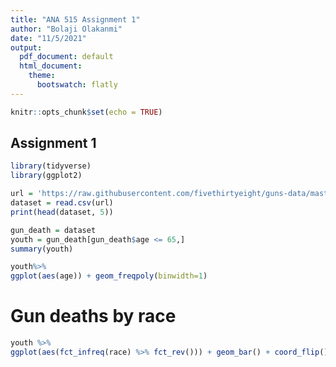 ---
title: "ANA 515 Assignment 1"
author: "Bolaji Olakanmi"
date: "11/5/2021"
output:
  pdf_document: default
  html_document:
    theme:
      bootswatch: flatly
---

```{r setup, include=FALSE}
knitr::opts_chunk$set(echo = TRUE)
```

## Assignment 1 

```{r, warning=FALSE}
library(tidyverse)
library(ggplot2)
```
```{r, echo=FALSE}
url = 'https://raw.githubusercontent.com/fivethirtyeight/guns-data/master/full_data.csv'
dataset = read.csv(url)
print(head(dataset, 5))
```
```{r}
gun_death = dataset 
youth = gun_death[gun_death$age <= 65,]
summary(youth)
```
```{r youth-dist, echo=FALSE}
youth%>%
ggplot(aes(age)) + geom_freqpoly(binwidth=1)
```
# Gun deaths by race 

```{r race-dist, echo=FALSE}
youth %>%
ggplot(aes(fct_infreq(race) %>% fct_rev())) + geom_bar() + coord_flip() + labs(x="Victim race")

```

